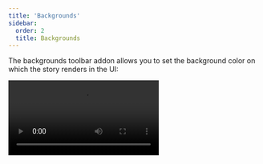 ```yaml
---
title: 'Backgrounds'
sidebar:
  order: 2
  title: Backgrounds
---
```


The backgrounds toolbar addon allows you to set the background color on which the story renders in the UI:

<Video src="../_assets/essentials/addon-backgrounds-optimized.mp4" />

## Configuration

By default, the backgrounds toolbar includes a light and dark background.

But you're not restricted to these backgrounds. You can configure your own set of colors with the `backgrounds` [parameter](../writing-stories/parameters.mdx) in your [`.storybook/preview.js`](../configure/index.mdx#configure-story-rendering). There are two ways to configure the backgrounds:

### Using `options`

<Callout variant="info">
  This API can only be used when the [`backgroundsStoryGlobals` feature flag](../api/main-config/main-config-features.mdx#backgroundsstoryglobals) is enabled.
</Callout>

The available background colors are defined using the `options` property:

{/* prettier-ignore-start */}

<CodeSnippets path="addon-backgrounds-options-in-preview.md" />

{/* prettier-ignore-end */}

### Using `values`

If you're not using the `globals` API, you can define the available background colors using the `values` property:

{/* prettier-ignore-start */}

<CodeSnippets path="addon-backgrounds-values-in-preview.md" />

{/* prettier-ignore-end */}

With either method, available backgrounds can be defined at the project, component, and story levels.

To apply a default background color, assign the `default` property to one of the available colors.

## Overriding the background for a story

The Backgrounds addon enables you to change the background color applied to a story by selecting from the list of predefined background colors in the toolbar. If needed, you can force a story to use a specific background color. There are two ways to do this, which have different behaviors:

### Using `globals`

<Callout variant="info">
  This feature is available when the [`backgroundsStoryGlobals` feature flag](../api/main-config/main-config-features.mdx#backgroundsstoryglobals) is enabled.
</Callout>

When you specify a background color for a story (or a component's stories) using `globals`, the background color is applied and cannot be changed using the toolbar. This is useful when you want to ensure that a story is always rendered on a specific background color.

{/* prettier-ignore-start */}

<CodeSnippets path="addon-backgrounds-override-globals.md" usesCsf3 />

{/* prettier-ignore-end */}

### Using `parameters`

If you're not yet using the `globals` API, you can set the default background color for a story using the `parameters.backgrounds.default` parameter:

{/* prettier-ignore-start */}

<CodeSnippets path="addon-backgrounds-override-parameters-default.md" usesCsf3 />

{/* prettier-ignore-end */}

As implied by the name, this method only sets the default background color for a story. You can still change the background color using the toolbar when viewing the story.

## Extending the configuration

You can also define backgrounds per-component or per-story basis through [parameter inheritance](../writing-stories/parameters.mdx#component-parameters).

### Using `options`

<Callout variant="info">
  This API can only be used when the [`backgroundsStoryGlobals` feature flag](../api/main-config/main-config-features.mdx#backgroundsstoryglobals) is enabled.
</Callout>

The available background colors are defined using the `options` property. In this example, we'll adjust the colors for all of the Button component's stories:

{/* prettier-ignore-start */}

<CodeSnippets path="addon-backgrounds-options-in-meta.md" />

{/* prettier-ignore-end */}

### Using `values`

If you're not using the `globals` API, you can define the available background colors using the `values` property. In this example, we'll adjust the colors for all of the Button component's stories:

{/* prettier-ignore-start */}

<CodeSnippets path="addon-backgrounds-values-in-meta.md" />

{/* prettier-ignore-end */}

## Disable backgrounds

If you want to turn off backgrounds in a story, you can do so by setting the `backgrounds` parameter like so:

<Callout variant="info">
  Note that the property name changes when the [`backgroundsStoryGlobals` feature flag](../api/main-config/main-config-features.mdx#backgroundsstoryglobals) is enabled.
</Callout>

{/* prettier-ignore-start */}

<CodeSnippets path="addon-backgrounds-disabled.md" usesCsf3/>

{/* prettier-ignore-end */}

## Grid

The Backgrounds toolbar also includes a Grid selector, which allows you to quickly see if your components are aligned.

You don't need additional configuration to get started. But its properties are fully customizable; if you don't supply any value to any of its properties, they'll default to the following values:

{/* prettier-ignore-start */}

<CodeSnippets path="addon-backgrounds-grid.md" />

{/* prettier-ignore-end */}

## API

### Globals

This addon contributes the following globals to Storybook, under the `backgrounds` namespace:

<Callout variant="info">
  These globals are only available when the [`backgroundsStoryGlobals` feature flag](../api/main-config/main-config-features.mdx#backgroundsstoryglobals) is enabled.
</Callout>

#### `grid`

Type: Boolean

Whether the [grid](#grid) is displayed.

#### `value`

Type: `string`

When set, the background color is applied and cannot be changed using the toolbar. Must match the key of one of the [available colors](#using-options). 

### Parameters

This addon contributes the following [parameters](../writing-stories/parameters.mdx) to Storybook, under the `backgrounds` namespace:

#### `default`

Type: `string`

Required: See description

Default background color. Must match the `name` property of one of the [available colors](#values).

#### `disable`

<Callout variant="info">
  This API is deprecated when the [`backgroundsStoryGlobals` feature flag](../api/main-config/main-config-features.mdx#backgroundsstoryglobals) is enabled.
</Callout>

Type: `boolean`

Turn off this addon's behavior. If you wish to turn off this addon for the entire Storybook, you should do so when registering `addon-essentials`. See the [essential addon's docs](../essentials/index.mdx#disabling-addons) for more information.

This parameter is most useful to allow overriding at more specific levels. For example, if this parameter is set to `true` at the project level, it could be re-enabled by setting it to `false` at the meta (component) or story level.

#### `disabled`

<Callout variant="info">
  This API is only available when the [`backgroundsStoryGlobals` feature flag](../api/main-config/main-config-features.mdx#backgroundsstoryglobals) is enabled.
</Callout>

Type: `boolean`

Turn off this addon's behavior. If you wish to turn off this addon for the entire Storybook, you should do so when registering `addon-essentials`. See the [essential addon's docs](../essentials/index.mdx#disabling-addons) for more information.

This parameter is most useful to allow overriding at more specific levels. For example, if this parameter is set to `true` at the project level, it could be re-enabled by setting it to `false` at the meta (component) or story level.

#### `grid`

Type:

```ts
{
 cellAmount?: number;
 cellSize?: number;
 disable?: boolean;
 offsetX?: number;
 offsetY?: number;
 opacity?: number;
}
```

Configuration for the [background grid](#grid).

##### `grid.cellAmount`

Type: `number`

Default: `5`

Specify the size of the minor grid lines.

##### `grid.cellSize`

Type: `number`

Default: `20`

Specify the size of the major grid lines.

##### `grid.disable`

Type: `boolean`

Turn off the grid.

##### `grid.offsetX`

Type: `number`

Default: `0` if [story layout](../api/parameters.mdx#layout) is `'fullscreen'`; `16` if story layout is `'padded'`

Horizontal offset of the grid.

##### `grid.offsetY`

Type: `number`

Default: `0` if [story layout](../api/parameters.mdx#layout) is `'fullscreen'`; `16` if story layout is `'padded'`

Vertical offset of the grid.

##### `grid.opacity`

Type: `number`

Default: `0.5`

The opacity of the grid lines.

#### `options`

<Callout variant="info">
  This API is only available when the [`backgroundsStoryGlobals` feature flag](../api/main-config/main-config-features.mdx#backgroundsstoryglobals) is enabled.
</Callout>

Type: `Record<string, { name: string; value: string }>`

Required: See description

Defines the background colors. See above for a [usage example](#with-options).

Required when defining `backgrounds` parameter at project level.

#### `values`

<Callout variant="info">
  This API is deprecated when the [`backgroundsStoryGlobals` feature flag](../api/main-config/main-config-features.mdx#backgroundsstoryglobals) is enabled.
</Callout>

Type: `{ name: string; value: string }[]`

Required: See description

Available background colors. See above for a [usage example](#using-values).

Required when defining `backgrounds` parameter at project level.
